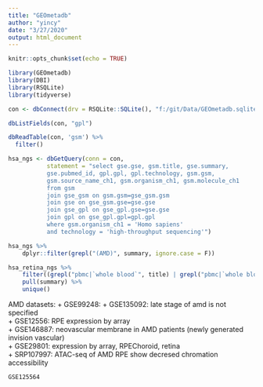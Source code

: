 ```yaml
---
title: "GEOmetadb"
author: "yincy"
date: "3/27/2020"
output: html_document
---
```


```r
knitr::opts_chunk$set(echo = TRUE)
```


```r
library(GEOmetadb)
library(DBI)
library(RSQLite)
library(tidyverse)
```


```r
con <- dbConnect(drv = RSQLite::SQLite(), "f:/git/Data/GEOmetadb.sqlite")
```

```r
dbListFields(con, "gpl")
```

```r
dbReadTable(con, 'gsm') %>% 
  filter()
```


```r
hsa_ngs <- dbGetQuery(conn = con, 
           statement = "select gse.gse, gsm.title, gse.summary, 
           gse.pubmed_id, gpl.gpl, gpl.technology, gsm.gsm, 
           gsm.source_name_ch1, gsm.organism_ch1, gsm.molecule_ch1
           from gsm 
           join gse_gsm on gsm.gsm=gse_gsm.gsm 
           join gse on gse_gsm.gse=gse.gse 
           join gse_gpl on gse_gpl.gse=gse.gse 
           join gpl on gse_gpl.gpl=gpl.gpl 
           where gsm.organism_ch1 = 'Homo sapiens' 
           and technology = 'high-throughput sequencing'")
``` 


```r
hsa_ngs %>% 
    dplyr::filter(grepl("(AMD)", summary, ignore.case = F))
```


```r
hsa_retina_ngs %>% 
    filter((grepl("pbmc|`whole blood`", title) | grepl("pbmc|`whole blood`", summary) | grepl("pbmc|`whole blood`", source_name_ch1)) & technology == "high-throughput sequencing") %>% 
    pull(summary) %>% 
    unique()
```


AMD datasets: 
+ GSE99248: 
+ GSE135092: late stage of amd is not specified  
+ GSE12556: RPE expression by array   
+ GSE146887: neovascular membrane in AMD patients (newly generated invision vascular)  
+ GSE29801: expression by array, RPEChoroid, retina  
+ SRP107997: ATAC-seq of AMD RPE show decresed chromation accessibility  

```r
GSE125564
```





